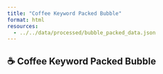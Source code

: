 ```yaml
---
title: "Coffee Keyword Packed Bubble"
format: html
resources:
  - ../../data/processed/bubble_packed_data.json
---
```


## ☕ Coffee Keyword Packed Bubble

<div id="bubble-container"></div>

<script src="https://d3js.org/d3.v7.min.js"></script>
<script type="module">
  import { drawPackedBubble } from "./coffee_packed_bubble.js";
  drawPackedBubble("#bubble-container", "bubble_packed_data.json");
</script>

<style>
.tooltip {
  font-family: sans-serif;
  position: absolute;
  background: #f9f9f9;
  padding: 6px 12px;
  border: 1px solid #ccc;
  border-radius: 6px;
  pointer-events: none;
  font-size: 13px;
}
</style>
